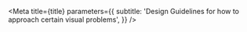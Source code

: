 

<Meta
  title={title}
  parameters={{
    subtitle: 'Design Guidelines for how to approach certain visual problems',
  }}
/>

<TableOfContents />
